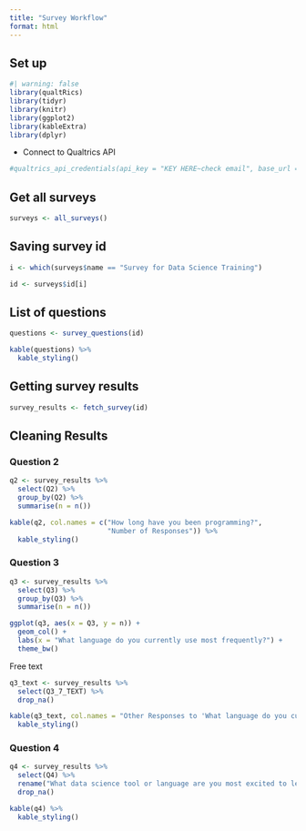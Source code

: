 ```yaml
---
title: "Survey Workflow"
format: html
---
```


## Set up
```r
#| warning: false
library(qualtRics)
library(tidyr)
library(knitr)
library(ggplot2)
library(kableExtra)
library(dplyr)
```

- Connect to Qualtrics API

```r
#qualtrics_api_credentials(api_key = "KEY HERE~check email", base_url = "ucsb.co1.qualtrics.com", install = T)

```
## Get all surveys
```r
surveys <- all_surveys()
```

## Saving survey id

```r
i <- which(surveys$name == "Survey for Data Science Training")

id <- surveys$id[i]
```

## List of questions

```r
questions <- survey_questions(id)

kable(questions) %>%
  kable_styling()
```

## Getting survey results

```r
survey_results <- fetch_survey(id)
```

## Cleaning Results
### Question 2

```r
q2 <- survey_results %>%
  select(Q2) %>%
  group_by(Q2) %>%
  summarise(n = n())

kable(q2, col.names = c("How long have you been programming?", 
                        "Number of Responses")) %>%
  kable_styling()
```

### Question 3

```r
q3 <- survey_results %>%
  select(Q3) %>%
  group_by(Q3) %>%
  summarise(n = n())

ggplot(q3, aes(x = Q3, y = n)) +
  geom_col() +
  labs(x = "What language do you currently use most frequently?") +
  theme_bw()


```
Free text

```r
q3_text <- survey_results %>%
  select(Q3_7_TEXT) %>%
  drop_na()

kable(q3_text, col.names = "Other Responses to 'What language do you currently use most frequently?'") %>%
  kable_styling()

```


### Question 4

```r
q4 <- survey_results %>%
  select(Q4) %>%
  rename("What data science tool or language are you most excited to learn next?" = Q4) %>%
  drop_na()

kable(q4) %>%
  kable_styling()

```





